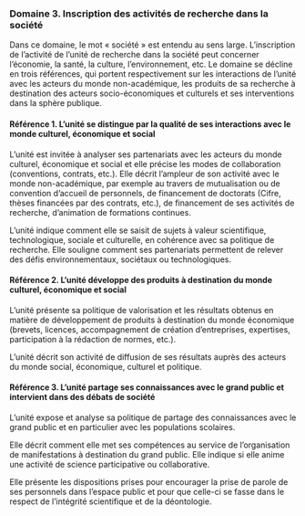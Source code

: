### Domaine 3. Inscription des activités de recherche dans la société

Dans ce domaine, le mot « société » est entendu au sens large. L'inscription de l'activité de l'unité de recherche dans la société peut concerner l'économie, la santé, la culture, l'environnement, etc. Le domaine se décline en trois références, qui portent respectivement sur les interactions de l'unité avec les acteurs du monde non-académique, les produits de sa recherche à destination des acteurs socio-économiques et culturels et ses interventions dans la sphère publique.

#### Référence 1. L’unité se distingue par la qualité de ses interactions avec le monde culturel, économique et social {.unnumbered}

L’unité est invitée à analyser ses partenariats avec les acteurs du monde culturel, économique et social et elle précise les modes de collaboration (conventions, contrats, etc.). Elle décrit l’ampleur de son activité avec le monde non-académique, par exemple au travers de mutualisation ou de convention d’accueil de personnels, de financement de doctorats (Cifre, thèses financées par des contrats, etc.), de financement de ses activités de recherche, d’animation de formations continues.

L’unité indique comment elle se saisit de sujets à valeur scientifique, technologique, sociale et culturelle, en cohérence avec sa politique de recherche. Elle souligne comment ses partenariats permettent de relever des défis environnementaux, sociétaux ou technologiques.

#### Référence 2. L'unité développe des produits à destination du monde culturel, économique et social {.unnumbered} 

L'unité présente sa politique de valorisation et les résultats obtenus en matière de développement de produits à destination du monde économique (brevets, licences, accompagnement de création d'entreprises, expertises, participation à la rédaction de normes, etc.).

L'unité décrit son activité de diffusion de ses résultats auprès des acteurs du monde social, économique, culturel et politique.

#### Référence 3. L'unité partage ses connaissances avec le grand public et intervient dans des débats de société {.unnumbered} 

L’unité expose et analyse sa politique de partage des connaissances avec le grand public et en particulier avec les populations scolaires.

Elle décrit comment elle met ses compétences au service de l’organisation de manifestations à destination du grand public. Elle indique si elle anime une activité de science participative ou collaborative.

Elle présente les dispositions prises pour encourager la prise de parole de ses personnels dans l’espace public et pour que celle-ci se fasse dans le respect de l’intégrité scientifique et de la déontologie.

